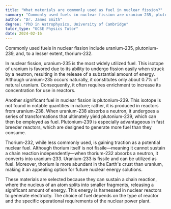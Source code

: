 ```yaml
---
title: "What materials are commonly used as fuel in nuclear fission?"
summary: "Commonly used fuels in nuclear fission are uranium-235, plutonium-239, and sometimes thorium-232."
author: "Dr. James Smith"
degree: "PhD in Astrophysics, University of Cambridge"
tutor_type: "GCSE Physics Tutor"
date: 2024-02-16
---
```


Commonly used fuels in nuclear fission include uranium-235, plutonium-239, and, to a lesser extent, thorium-232.

In nuclear fission, uranium-235 is the most widely utilized fuel. This isotope of uranium is favored due to its ability to undergo fission easily when struck by a neutron, resulting in the release of a substantial amount of energy. Although uranium-235 occurs naturally, it constitutes only about $0.7\%$ of natural uranium. Consequently, it often requires enrichment to increase its concentration for use in reactors.

Another significant fuel in nuclear fission is plutonium-239. This isotope is not found in notable quantities in nature; rather, it is produced in reactors from uranium-238. When uranium-238 absorbs a neutron, it undergoes a series of transformations that ultimately yield plutonium-239, which can then be employed as fuel. Plutonium-239 is especially advantageous in fast breeder reactors, which are designed to generate more fuel than they consume.

Thorium-232, while less commonly used, is gaining traction as a potential nuclear fuel. Although thorium itself is not fissile—meaning it cannot sustain a chain reaction independently—when thorium-232 absorbs a neutron, it converts into uranium-233. Uranium-233 is fissile and can be utilized as fuel. Moreover, thorium is more abundant in the Earth's crust than uranium, making it an appealing option for future nuclear energy solutions.

These materials are selected because they can sustain a chain reaction, where the nucleus of an atom splits into smaller fragments, releasing a significant amount of energy. This energy is harnessed in nuclear reactors to generate electricity. The choice of fuel depends on the type of reactor and the specific operational requirements of the nuclear power plant.
    